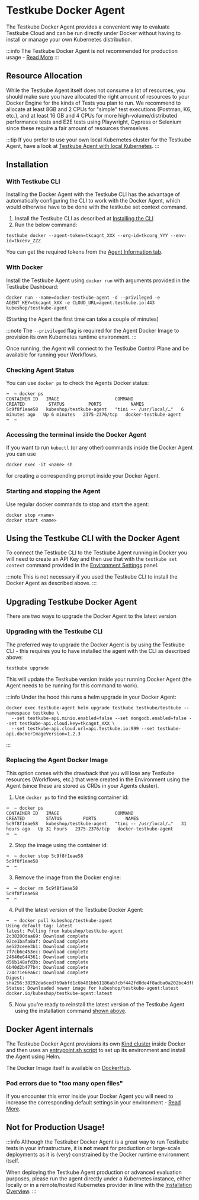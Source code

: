 # Testkube Docker Agent

The Testkube Docker Agent provides a convenient way to evaluate Testkube Cloud and can be run directly under
Docker without having to install or manage your own Kubernetes distribution.

:::info
The Testkube Docker Agent is not recommended for production usage - [Read More](#not-for-production-usage)
:::

## Resource Allocation

While the Testkube Agent itself does not consume a lot of resources, you should make sure you have allocated the
right amount of resources to your Docker Engine for the kinds of Tests you plan to run. We recommend to allocate at least
8GB and 2 CPUs for "simple" test executions (Postman, K6, etc.), and at least 16 GB and 4 CPUs for more
high-volume/distributed performance tests and E2E tests using Playwright, Cypress or Selenium
since these require a fair amount of resources themselves.

:::tip
If you prefer to use your own local Kubernetes cluster for the Testkube Agent, have a look at
[Testkube Agent with local Kubernetes](/articles/install/quickstart-no-k8s).
:::

## Installation

### With Testkube CLI

Installing the Docker Agent with the Testkube CLI has the advantage of automatically configuring the CLI to work
with the Docker Agent, which would otherwise have to be done with the testkube set context command.

1. Install the Testkube CLI as described at [Installing the CLI](/articles/install/cli)
2. Run the below command:

```shell
testkube docker --agent-token=tkcagnt_XXX --org-id=tkcorg_YYY --env-id=tkcenv_ZZZ
```

You can get the required tokens from the [Agent Information tab](/testkube-pro/articles/environment-management/#agent-information).

### With Docker

Install the Testkube Agent using `docker run` with arguments provided in the Testkube Dashboard:

```shell
docker run --name=docker-testkube-agent -d --privileged -e AGENT_KEY=tkcagnt_XXX -e CLOUD_URL=agent.testkube.io:443 kubeshop/testkube-agent
```

(Starting the Agent the first time can take a couple of minutes)

:::note
The `--privileged` flag is required for the Agent Docker Image to provision its own Kubernetes runtime environment.
:::

Once running, the Agent will connect to the Testkube Control Plane and be available for running your Workflows.

### Checking Agent Status

You can use `docker ps` to check the Agents Docker status:

```shell
➜  ~ docker ps
CONTAINER ID   IMAGE                     COMMAND                  CREATED         STATUS         PORTS           NAMES
5c9f8f1eae58   kubeshop/testkube-agent   "tini -- /usr/local/…"   6 minutes ago   Up 6 minutes   2375-2376/tcp   docker-testkube-agent
➜  ~
```

### Accessing the terminal inside the Docker Agent

If you want to run `kubectl` (or any other) commands inside the Docker Agent you can use

```shell
docker exec -it <name> sh
```

for creating a corresponding prompt inside your Docker Agent.

### Starting and stopping the Agent

Use regular docker commands to stop and start the agent:

```shell
docker stop <name>
docker start <name>
```

## Using the Testkube CLI with the Docker Agent

To connect the Testkube CLI to the Testkube Agent running in Docker you will need to create an API Key
and then use that with the `testkube set context` command provided in the
[Environment Settings](/testkube-pro/articles/environment-management#agent-information) panel.

:::note
This is not necessary if you used the Testkube CLI to install the Docker Agent as described above.
:::

## Upgrading Testkube Docker Agent

There are two ways to upgrade the Docker Agent to the latest version

### Upgrading with the Testkube CLI

The preferred way to upgrade the Docker Agent is by using the Testkube CLI - this requires you to have installed the agent
with the CLI as described above:

```
testkube upgrade
```

This will update the Testkube version inside your running Docker Agent (the Agent needs to be running for this command to work).

:::info
Under the hood this runs a helm upgrade in your Docker Agent:

```
docker exec testkube-agent helm upgrade testkube testkube/testkube --namespace testkube \
  --set testkube-api.minio.enabled=false --set mongodb.enabled=false --set testkube-api.cloud.key=tkcagnt_XXX \
  --set testkube-api.cloud.url=api.testkube.io:999 --set testkube-api.dockerImageVersion=1.2.3
```
:::

### Replacing the Agent Docker Image

This option comes with the drawback that you will lose any Testkube resources (Workflows, etc.)
that were created in the Environment using the Agent (since these are stored as CRDs in your Agents cluster).

1. Use `docker ps` to find the existing container id:

```shell
➜  ~ docker ps
CONTAINER ID   IMAGE                     COMMAND                  CREATED        STATUS        PORTS           NAMES
5c9f8f1eae58   kubeshop/testkube-agent   "tini -- /usr/local/…"   31 hours ago   Up 31 hours   2375-2376/tcp   docker-testkube-agent
➜  ~
```

2. Stop the image using the container id:

```shell
➜  ~ docker stop 5c9f8f1eae58
5c9f8f1eae58
➜  ~
```

3. Remove the image from the Docker engine:

```shell
➜  ~ docker rm 5c9f8f1eae58
5c9f8f1eae58
➜  ~
```

4. Pull the latest version of the Testkube Docker Agent:

```shell
➜  ~ docker pull kubeshop/testkube-agent
Using default tag: latest
latest: Pulling from kubeshop/testkube-agent
2c38280daa69: Download complete
92ce1bafa8af: Download complete
ae522ceee3b1: Download complete
7f7cb6e453ec: Download complete
24640e644361: Download complete
d56b148afd3b: Download complete
6b40d2b477b4: Download complete
724c71e6ea6c: Download complete
Digest: sha256:38292da6ced7b9abfd1c6b481bb61186ab7cbf442fd0de4f8adba0a202bc4dfb
Status: Downloaded newer image for kubeshop/testkube-agent:latest
docker.io/kubeshop/testkube-agent:latest
```

5. Now you're ready to reinstall the latest version of the Testkube Agent using the installation command [shown above](#installation).

## Docker Agent internals

The Testkube Docker Agent provisions its own [Kind cluster](https://kind.sigs.k8s.io/) inside Docker and then uses an
[entrypoint.sh script](https://github.com/kubeshop/testkube/blob/main/build/kind/entrypoint.sh) to set up its environment and install the Agent using Helm.

The Docker Image itself is available on [DockerHub](https://hub.docker.com/r/kubeshop/testkube-agent).

### Pod errors due to "too many open files"

If you encounter this error inside your Docker Agent you will need to increase the corresponding default settings
in your environment - [Read More](https://kind.sigs.k8s.io/docs/user/known-issues/#pod-errors-due-to-too-many-open-files).

## Not for Production Usage!

:::info
Although the Testkuber Docker Agent is a great way to run Testkube tests in your infrastructure, it is **not** meant
for production or large-scale deployments as it is (very) constrained by the Docker runtime environment itself.

When deploying the Testkube Agent production or advanced evaluation purposes, please run the agent directly under a
Kubernetes instance, either locally or in a remote/hosted Kubernetes provider in line with the
[Installation Overview](/articles/install/overview).
:::
